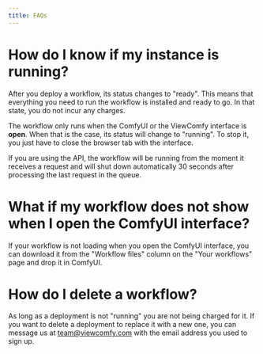 ```yaml
---
title: FAQs
---
```


# How do I know if my instance is running?

After you deploy a workflow, its status changes to "ready". This means that everything you need to run the workflow is installed and ready to go. In that state, you do not incur any charges.

The workflow only runs when the ComfyUI or the ViewComfy interface is **open**. When that is the case, its status will change to "running". To stop it, you just have to close the browser tab with the interface. 

If you are using the API, the workflow will be running from the moment it receives a request and will shut down automatically 30 seconds after processing the last request in the queue. 

# What if my workflow does not show when I open the ComfyUI interface?

If your workflow is not loading when you open the ComfyUI interface, you can download it from the "Workflow files" column on the "Your workflows" page and drop it in ComfyUI.

# How do I delete a workflow?

As long as a deployment is not "running" you are not being charged for it. If you want to delete a deployment to replace it with a new one, you can message us at team@viewcomfy.com with the email address you used to sign up. 

